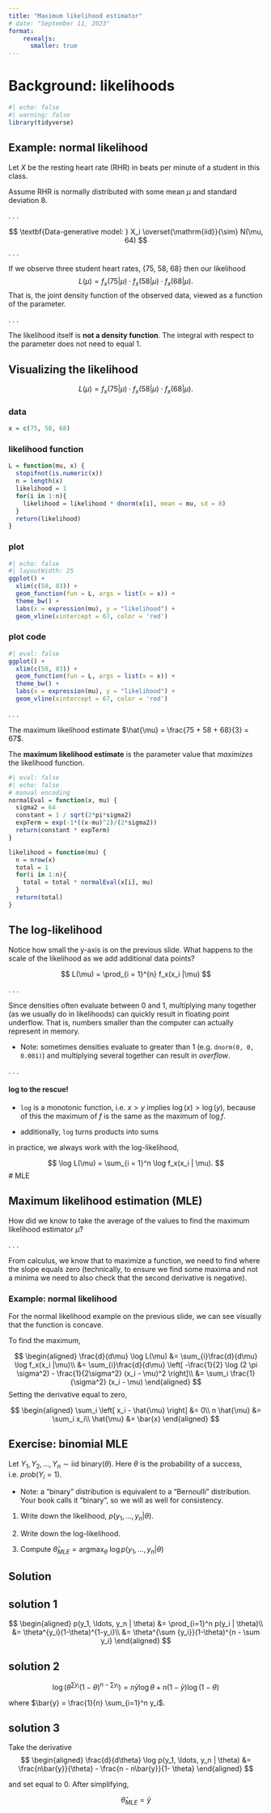 ```yaml
---
title: "Maximum likelihood estimator"
# date: "September 11, 2023"
format: 
    revealjs:
      smaller: true
---
```


# Background: likelihoods

```r
#| echo: false
#| warning: false
library(tidyverse)
```


## Example: normal likelihood

Let $X$ be the resting heart rate (RHR) in beats per minute of a student in this class.

Assume RHR is normally distributed with some mean $\mu$ and standard deviation $8$.

. . .

$$
\textbf{Data-generative model: } X_i \overset{\mathrm{iid}}{\sim} N(\mu, 64)
$$
. . .

If we observe three student heart rates, {75, 58, 68} then our likelihood 
$$L(\mu) = f_x(75 |\mu) \cdot f_x(58|\mu) \cdot f_x(68|\mu).$$
That is, the joint density function of the observed data, viewed as a function of the parameter.

. . . 

::: callout-important
The likelihood itself is **not a density function**. The integral with respect to the parameter does not need to equal 1.
:::

## Visualizing the likelihood

$$L(\mu) = f_x(75 |\mu) \cdot f_x(58|\mu) \cdot f_x(68|\mu).$$

::: panel-tabset

### data

```r
x = c(75, 58, 68)
```


### likelihood function

```r
L = function(mu, x) {
  stopifnot(is.numeric(x))
  n = length(x)
  likelihood = 1
  for(i in 1:n){
    likelihood = likelihood * dnorm(x[i], mean = mu, sd = 8)
  }
  return(likelihood)
}
```

### plot

```r
#| echo: false
#| layoutWidth: 25
ggplot() +
  xlim(c(50, 83)) +
  geom_function(fun = L, args = list(x = x)) +
  theme_bw() +
  labs(x = expression(mu), y = "likelihood") +
  geom_vline(xintercept = 67, color = 'red')
```

### plot code

```r
#| eval: false
ggplot() +
  xlim(c(50, 83)) +
  geom_function(fun = L, args = list(x = x)) +
  theme_bw() +
  labs(x = expression(mu), y = "likelihood") + 
  geom_vline(xintercept = 67, color = 'red')
```

:::

. . . 

The maximum likelihood estimate $\hat{\mu} = \frac{75 + 58 + 68}{3} = 67$.

The **maximum likelihood estimate** is the parameter value that *maximizes* the likelihood function. 

```r
#| eval: false
#| echo: false
# manual encoding
normalEval = function(x, mu) {
  sigma2 = 64
  constant = 1 / sqrt(2*pi*sigma2)
  expTerm = exp(-1*((x-mu)^2)/(2*sigma2))
  return(constant * expTerm)
}

likelihood = function(mu) {
  n = nrow(x)
  total = 1
  for(i in 1:n){
    total = total * normalEval(x[i], mu)
  }
  return(total)
}
```

## The log-likelihood

Notice how small the y-axis is on the previous slide. What happens to the scale of the likelihood as we add additional data points?


$$
L(\mu) = \prod_{i = 1}^{n} f_x(x_i |\mu)
$$

. . . 

Since densities often evaluate between 0 and 1, multiplying many together (as we usually do in likelihoods) can quickly result in floating point underflow. That is, numbers smaller than the computer can actually represent in memory.

- Note: sometimes densities evaluate to greater than 1 (e.g. `dnorm(0, 0, 0.001)`) and multiplying several together can result in *overflow*.

. . .

#### log to the rescue!

- `log` is a monotonic function, i.e. $x > y$ implies $\log(x) > \log(y)$, because of this the maximum of $f$ is the same as the maximum of $\log f$.

- additionally, `log` turns products into sums

in practice, we always work with the log-likelihood,

$$
\log L(\mu) = \sum_{i = 1}^n \log f_x(x_i | \mu).
$$
# MLE

## Maximum likelihood estimation (MLE)

How did we know to take the average of the values to find the maximum likelihood estimator $\hat{\mu}$?

. . .

From calculus, we know that to maximize a function, we need to find where the slope equals zero (technically, to ensure we find some maxima and not a minima we need to also check that the second derivative is negative). 

### Example: normal likelihood

For the normal likelihood example on the previous slide, we can see visually that the function is concave.

To find the maximum,

$$
\begin{aligned}
\frac{d}{d\mu} \log L(\mu) &= \sum_{i}\frac{d}{d\mu} \log f_x(x_i |\mu)\\ 
&= \sum_{i}\frac{d}{d\mu} \left[ -\frac{1}{2} \log (2 \pi \sigma^2) - \frac{1}{2\sigma^2} (x_i - \mu)^2 \right]\\
&= \sum_i \frac{1}{\sigma^2} (x_i - \mu)
\end{aligned}
$$
Setting the derivative equal to zero,

$$
\begin{aligned}
\sum_i \left[ x_i - \hat{\mu} \right] &= 0\\
n \hat{\mu} &= \sum_i x_i\\
\hat{\mu} &= \bar{x}
\end{aligned}
$$

## Exercise: binomial MLE

Let $Y_1, Y_2,  \ldots, Y_n \sim \text{iid } \text{binary}(\theta)$. Here $\theta$ is the probability of a success, i.e. $prob(Y_i = 1)$. 

- Note: a "binary" distribution is equivalent to a "Bernoulli" distribution. Your book calls it "binary", so we will as well for consistency.

1. Write down the likelihood, $p(y_1, \ldots, y_n | \theta)$.

2. Write down the log-likelihood.

3. Compute $\hat{\theta}_{MLE} = \text{argmax}_{\theta}~ \log p(y_1, \ldots, y_n | \theta)$

## Solution

::: panel-tabset
## solution 1

$$
\begin{aligned}
p(y_1, \ldots, y_n | \theta) &= \prod_{i=1}^n p(y_i | \theta)\\
&= \theta^{y_i}(1-\theta)^{1-y_i}\\
&= \theta^{\sum {y_i}}(1-\theta)^{n - \sum y_i}
\end{aligned}
$$

## solution 2

$$
\log \left(\theta^{\sum {y_i}}(1-\theta)^{n - \sum y_i} \right) = 
n \bar{y} \log \theta + n(1-\bar{y}) \log(1 - \theta)
$$

where $\bar{y} = \frac{1}{n} \sum_{i=1}^n y_i$.

## solution 3

Take the derivative 
$$
\begin{aligned}
\frac{d}{d\theta} \log p(y_1, \ldots, y_n | \theta) &=
\frac{n\bar{y}}{\theta} - \frac{n - n\bar{y}}{1- \theta}
\end{aligned}
$$

and set equal to 0. After simplifying, 

$$
\hat{\theta}_{MLE} = \bar{y}
$$
:::

<!-- # MAP -->

<!-- ## Maximum a posteriori probability (MAP) -->

<!-- In Bayesian inference, we wish to find the mode of the **posterior**, not the likelihood. -->

<!-- To find the posterior mode, $\hat{\theta}$, we instead take the derivative of the *log-posterior*, -->

<!-- $$ -->
<!-- \frac{d}{d\theta} \log p(\theta | y) = 0 -->
<!-- $$ -->

<!-- ### Practice exercise -->

<!-- As [in class](/notes/lec02-estimation.html), let -->

<!-- $$ -->
<!-- Y | \theta \sim \text{binomial}(n, \theta)\\ -->
<!-- \theta \sim \text{beta}(a, b) -->
<!-- $$ -->

<!-- 1. Find the closed-form solution for the posterior mode $\hat{\theta}$. -->

<!-- 2. Recreate Figure 1 [from class](/notes/estimation1.html) using the *same data* `flips` provided below but change the prior to $\theta \sim \text{beta}(2, 2)$. -->

<!-- ```{r} -->
<!-- set.seed(3) -->
<!-- flips = rbinom(5000, size = 1, prob = 0.25) -->
<!-- ``` -->


<!-- 3. Add a red vertical line to each subplot that shows the MAP estimate under the prior $\theta \sim \text{beta}(2, 2)$. -->

